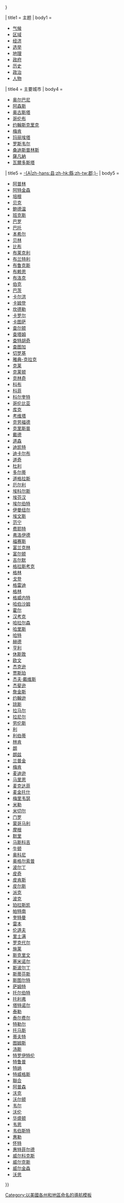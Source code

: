 {{US state navigation box
| name = [[喬治亞州|-{A|zh-hans:佐治亚州;zh-hk:佐治亞州;zh-tw:喬治亞州;}-]]
| type = 
| capital = [[亚特兰大]]
| bodyclass = hlist
| flag_image = Flag of Georgia (U.S. state).svg
| flag_caption = Flag of Georgia
| flag_border = 
| template_name  = 佐治亚州
| collapse_state = {{{collapse_state|{{{1<includeonly>|autocollapse</includeonly>}}}}}}

| title1 = 主题
| body1  = 
* [[佐治亚州气候|气候]]
* [[佐治亚州区域|区域]]
* [[佐治亚州经济|经济]]
* [[佐治亚州选举|选举]]
* [[佐治亚州地理|地理]]
* [[佐治亚州政府|政府]]
* [[佐治亚州歷史|历史]]
* [[佐治亚州政治|政治]]
* [[:Category:喬治亞州人|人物]]

| title4 = 主要城市
| body4  = 
* [[奧爾巴尼 (喬治亞州)|奥尔巴尼]]
* [[雅典 (喬治亞州)|阿森斯]]
* [[奥古斯塔 (佐治亚州)|奥古斯塔]]
* [[哥伦布 (佐治亚州)|哥伦布]]
* [[約翰斯克里克 (喬治亞州)|约翰斯克里克]]
* [[梅肯 (喬治亞州)|梅肯]]
* [[玛丽埃塔 (佐治亚州)|玛丽埃塔]]
* [[罗斯韦尔 (佐治亚州)|罗斯韦尔]]
* [[桑迪斯普林斯 (佐治亚州)|桑迪斯普林斯]]
* [[薩凡納]]
* [[瓦爾多斯塔]]

| title5 = [[佐治亚州县级行政区列表|-{A|zh-hans:县;zh-hk:縣;zh-tw:郡;}-]]
| body5  = 
* [[阿普林縣 (喬治亞州)|阿普林]]
* [[阿特金森縣 (喬治亞州)|阿特金森]]
* [[培根縣 (喬治亞州)|培根]]
* [[貝克縣 (喬治亞州)|贝克]]
* [[鲍德温县 (佐治亚州)|鲍德温]]
* [[班克斯縣 (喬治亞州)|班克斯]]
* [[巴羅縣 (喬治亞州)|巴罗]]
* [[巴托縣 (喬治亞州)|巴托]]
* [[本希尔县 (佐治亚州)|本希尔]]
* [[贝林县 (佐治亚州)|贝林]]
* [[比伯县 (佐治亚州)|比布]]
* [[布莱克利县 (佐治亚州)|布莱克利]]
* [[布兰特利县 (佐治亚州)|布兰特利]]
* [[布魯克斯縣 (喬治亞州)|布鲁克斯]]
* [[布賴恩縣 (喬治亞州)|布赖恩]]
* [[布洛克县 (佐治亚州)|布洛克]]
* [[伯克縣 (喬治亞州)|伯克]]
* [[巴茨县 (佐治亚州)|巴茨]]
* [[卡爾霍恩縣 (喬治亞州)|卡尔洪]]
* [[康登縣 (喬治亞州)|卡姆登]]
* [[坎德勒县 (佐治亚州)|坎德勒]]
* [[卡洛爾縣 (喬治亞州)|卡罗尔]]
* [[卡图萨县 (佐治亚州)|卡图萨]]
* [[查尔顿县 (佐治亚州)|查尔顿]]
* [[查塔姆縣 (喬治亞州)|查塔姆]]
* [[查塔胡其縣 (喬治亞州)|查特胡奇]]
* [[查圖加縣 (喬治亞州)|查图加]]
* [[切羅基縣 (喬治亞州)|切罗基]]
* [[雅典-克拉克縣|雅典-克拉克]]
* [[克莱县 (佐治亚州)|克莱]]
* [[克莱顿县 (佐治亚州)|克莱顿]]
* [[克林奇县 (佐治亚州)|克林奇]]
* [[科布縣|科布]]
* [[科菲县 (佐治亚州)|科菲]]
* [[科尔奎特县 (佐治亚州)|科尔奎特]]
* [[哥倫比亞縣 (喬治亞州)|哥伦比亚]]
* [[庫克縣 (喬治亞州)|库克]]
* [[考维塔县 (佐治亚州)|考维塔]]
* [[克勞福德縣 (喬治亞州)|克劳福德]]
* [[克里斯普县 (佐治亚州)|克里斯普]]
* [[戴德縣 (喬治亞州)|戴德]]
* [[道生縣 (喬治亞州)|道森]]
* [[第開特縣 (喬治亞州)|迪凯特]]
* [[迪卡尔布县 (乔治亚州)|迪卡尔布]]
* [[道奇縣 (喬治亞州)|道奇]]
* [[杜利县 (佐治亚州)|杜利]]
* [[多尔蒂县 (佐治亚州)|多尔蒂]]
* [[道格拉斯縣 (喬治亞州)|道格拉斯]]
* [[厄尔利县 (佐治亚州)|厄尔利]]
* [[埃科爾斯縣 (喬治亞州)|埃科尔斯]]
* [[埃芬漢縣 (喬治亞州)|埃芬汉]]
* [[艾伯特縣 (喬治亞州)|埃尔伯特]]
* [[伊曼紐爾縣 (喬治亞州)|伊曼纽尔]]
* [[埃文斯縣 (喬治亞州)|埃文斯]]
* [[范寧縣 (喬治亞州)|范宁]]
* [[費耶特縣 (喬治亞州)|费耶特]]
* [[弗洛伊德縣 (喬治亞州)|弗洛伊德]]
* [[福賽斯縣 (喬治亞州)|福赛斯]]
* [[富蘭克林縣 (喬治亞州)|富兰克林]]
* [[富爾頓縣 (喬治亞州)|富尔顿]]
* [[吉爾默縣 (喬治亞州)|吉尔默]]
* [[格拉斯卡克縣 (喬治亞州)|格拉斯考克]]
* [[格林縣 (喬治亞州) (1777年)|格林]]
* [[戈登縣 (喬治亞州)|戈登]]
* [[格雷迪縣 (喬治亞州)|格雷迪]]
* [[格林縣 (喬治亞州) (1786年)|格林]]
* [[格威内特县 (乔治亚州)|格威内特]]
* [[哈伯沙姆縣 (喬治亞州)|哈伯沙姆]]
* [[霍爾縣 (喬治亞州)|霍尔]]
* [[漢考克縣 (喬治亞州)|汉考克]]
* [[哈拉爾森縣 (喬治亞州)|哈拉尔森]]
* [[哈里斯縣 (喬治亞州)|哈里斯]]
* [[哈特縣 (喬治亞州)|哈特]]
* [[赫德縣 (喬治亞州)|赫德]]
* [[亨利县 (佐治亚州)|亨利]]
* [[候斯敦县 (佐治亚州)|休斯敦]]
* [[歐文縣 (喬治亞州)|欧文]]
* [[杰克逊县 (佐治亚州)|杰克逊]]
* [[傑斯帕縣 (喬治亞州)|贾斯珀]]
* [[傑夫·戴維斯縣 (喬治亞州)|杰夫·戴维斯]]
* [[傑佛遜縣 (喬治亞州)|杰斐逊]]
* [[詹金斯縣|詹金斯]]
* [[約翰遜縣 (喬治亞州)|约翰逊]]
* [[瓊斯縣 (喬治亞州)|琼斯]]
* [[拉馬爾縣 (喬治亞州)|拉马尔]]
* [[拉尼爾縣 (喬治亞州)|拉尼尔]]
* [[勞倫斯縣 (喬治亞州)|劳伦斯]]
* [[李縣 (喬治亞州)|利]]
* [[利伯蒂县 (佐治亚州)|利伯蒂]]
* [[林肯縣 (喬治亞州)|林肯]]
* [[朗縣 (喬治亞州)|朗]]
* [[朗茲縣 (喬治亞州)|朗兹]]
* [[蘭普金縣 (喬治亞州)|兰普金]]
* [[梅肯縣 (喬治亞州)|梅肯]]
* [[麥迪遜縣 (喬治亞州)|麦迪逊]]
* [[馬里昂縣 (喬治亞州)|马里恩]]
* [[麥克達菲縣 (喬治亞州)|麦克达菲]]
* [[麥金托什縣 (喬治亞州)|麦金托什]]
* [[梅里韋瑟縣 (喬治亞州)|梅里韦瑟]]
* [[米勒縣 (喬治亞州)|米勒]]
* [[米切爾縣 (喬治亞州)|米切尔]]
* [[門羅縣 (喬治亞州)|门罗]]
* [[蒙哥馬利縣 (喬治亞州)|蒙哥马利]]
* [[摩根縣 (喬治亞州)|摩根]]
* [[莫雷縣 (喬治亞州)|默里]]
* [[馬斯科吉縣 (喬治亞州)|马斯科吉]]
* [[牛頓縣 (喬治亞州)|牛顿]]
* [[奧康尼縣 (喬治亞州)|奥科尼]]
* [[奧格爾索普縣 (喬治亞州)|奥格尔索普]]
* [[保爾丁縣 (喬治亞州)|波尔丁]]
* [[皮奇縣 (喬治亞州)|皮奇]]
* [[皮肯斯縣 (喬治亞州)|皮肯斯]]
* [[皮爾斯縣 (喬治亞州)|皮尔斯]]
* [[派克縣 (喬治亞州)|派克]]
* [[波爾克縣 (喬治亞州)|波克]]
* [[普瓦斯基縣 (喬治亞州)|珀拉斯凯]]
* [[普特南縣 (喬治亞州)|帕特南]]
* [[奎特曼縣 (喬治亞州)|奎特曼]]
* [[雷本縣 (喬治亞州)|雷本]]
* [[蘭道夫縣 (喬治亞州)|伦道夫]]
* [[里奇蒙縣 (喬治亞州)|里士满]]
* [[羅克代爾縣 (喬治亞州)|罗克代尔]]
* [[施萊縣 (喬治亞州)|施莱]]
* [[斯克里文縣|斯克里文]]
* [[塞米諾爾縣 (喬治亞州)|塞米诺尔]]
* [[斯波爾丁縣 (喬治亞州)|斯波尔丁]]
* [[斯蒂芬斯縣 (喬治亞州)|斯蒂芬斯]]
* [[斯圖爾特縣 (喬治亞州)|斯图尔特]]
* [[薩姆特縣 (喬治亞州)|萨姆特]]
* [[塔爾博特縣 (喬治亞州)|托尔伯特]]
* [[托利弗縣 (喬治亞州)|托利弗]]
* [[塔特納爾縣 (喬治亞州)|塔特诺尔]]
* [[泰勒縣 (喬治亞州)|泰勒]]
* [[特爾費爾縣 (喬治亞州)|泰尔费尔]]
* [[特勒爾縣 (喬治亞州)|特勒尔]]
* [[托馬斯縣 (喬治亞州)|托马斯]]
* [[蒂夫特縣 (喬治亞州)|蒂夫特]]
* [[圖姆斯縣 (喬治亞州)|图姆斯]]
* [[湯斯縣 (喬治亞州)|汤斯]]
* [[特魯特倫縣 (喬治亞州)|特罗伊特伦]]
* [[特魯普縣 (喬治亞州)|特鲁普]]
* [[特納縣 (喬治亞州)|特纳]]
* [[特維格縣 (喬治亞州)|特威格斯]]
* [[聯合縣 (喬治亞州)|聯合]]
* [[阿普森县 (佐治亚州)|阿普森]]
* [[沃克縣 (喬治亞州)|沃克]]
* [[沃尔顿县 (佐治亚州)|沃尔顿]]
* [[韋爾縣 (喬治亞州)|韦尔]]
* [[沃倫縣 (喬治亞州)|沃伦]]
* [[華盛頓縣 (喬治亞州)|华盛顿]]
* [[韋恩縣 (喬治亞州)|韦恩]]
* [[韋伯斯特縣 (喬治亞州)|韦伯斯特]]
* [[惠勒縣 (喬治亞州)|惠勒]]
* [[懷特縣 (喬治亞州)|怀特]]
* [[惠特菲爾德縣 (喬治亞州)|惠特菲尔德]]
* [[威爾科克斯縣 (喬治亞州)|威尔科克斯]]
* [[威爾克斯縣 (喬治亞州)|威尔克斯]]
* [[威爾金森縣 (喬治亞州)|威尔金森]]
* [[沃思縣 (喬治亞州)|沃思]]
}}<noinclude>
{{collapsible option|statename=optional}}
{{美國各州模板}}

[[Category:以美國各州和地區命名的導航模板]]
</noinclude>